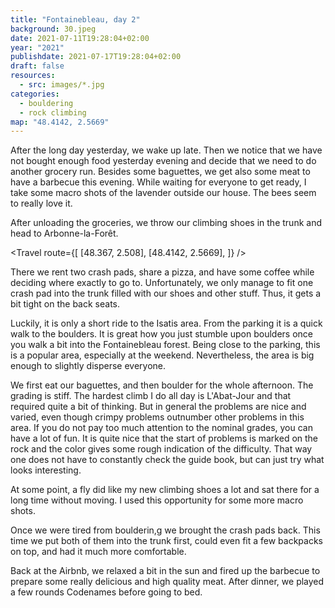 ```yaml
---
title: "Fontainebleau, day 2"
background: 30.jpeg
date: 2021-07-11T19:28:04+02:00
year: "2021"
publishdate: 2021-07-17T19:28:04+02:00
draft: false
resources:
  - src: images/*.jpg
categories:
  - bouldering
  - rock climbing
map: "48.4142, 2.5669"
---
```


After the long day yesterday, we wake up late. Then we notice that we have not
bought enough food yesterday evening and decide that we need to do another
grocery run. Besides some baguettes, we get also some meat to have a barbecue
this evening. While waiting for everyone to get ready, I take some macro shots
of the lavender outside our house. The bees seem to really love it.

<Rimg src="2.jpeg" alt="Lavender" />

<Gallery>
  <Rimg src="1.jpeg" alt="Lavender and a bee" />
  <Rimg src="3.jpeg" alt="Lavender and a bee" />
  <Rimg src="4.jpeg" alt="Lavender and a bee" />
  <Rimg src="5.jpeg" alt="Lavender and a bee" />
</Gallery>

<Rimg src="6.jpeg" alt="Lavender and a bee" />

<Gallery>
  <Rimg src="7.jpeg" alt="Lavender and a bee" />
  <Rimg src="9.jpeg" caption="A spider eating a bee." />
</Gallery>

<Gallery>
  <Rimg src="12.jpeg" caption="Finally, almost everyone is ready to leave." />
  <Rimg src="13.jpeg" caption="Back in Milly-la-Forêt for more groceries." />
</Gallery>

After unloading the groceries, we throw our climbing shoes in the trunk and head
to Arbonne-la-Forêt.

<Rimg src="14.jpeg" alt="Shoes in the car trunk." />

<Travel
  route={[
    [48.367, 2.508],
    [48.4142, 2.5669],
  ]}
/>

There we rent two crash pads, share a pizza, and have some coffee while deciding
where exactly to go to. Unfortunately, we only manage to fit one crash pad into
the trunk filled with our shoes and other stuff. Thus, it gets a bit tight on
the back seats.

<Rimg src="16.jpeg" alt="It is tight on the back seats with a crash pad." />

Luckily, it is only a short ride to the Isatis area. From the parking it is
a quick walk to the boulders. It is great how you just stumble upon boulders
once you walk a bit into the Fontainebleau forest. Being close to the parking,
this is a popular area, especially at the weekend. Nevertheless, the area is big
enough to slightly disperse everyone.

We first eat our baguettes, and then boulder for the whole afternoon. The
grading is stiff. The hardest climb I do all day is L'Abat-Jour <Grade
system="Fb_bloc" value="4c" /> and that required quite a bit of thinking. But in
general the problems are nice and varied, even though crimpy problems outnumber
other problems in this area. If you do not pay too much attention to the nominal
grades, you can have a lot of fun. It is quite nice that the start of problems
is marked on the rock and the color gives some rough indication of the
difficulty. That way one does not have to constantly check the guide book, but
can just try what looks interesting.

<Rimg src="18.jpeg" caption="L'Abat-Jour" />

<Gallery>
  <Rimg src="21.jpeg" alt="Relaxing" />
  <Rimg src="22.jpeg" alt="Climbing" />
  <Rimg src="23.jpeg" alt="Climbing" />
  <Rimg src="25.jpeg" alt="Climbing" />
  <Rimg src="26.jpeg" alt="Climbing" />
  <Rimg src="28.jpeg" alt="Relaxing" />
  <Rimg src="59.jpeg" alt="Climbing" />
  <Rimg src="30.jpeg" alt="Climbing" />
  <Rimg src="41.jpeg" alt="Climbing" />
  <Rimg src="34.jpeg" alt="Climbing" />
  <Rimg src="35.jpeg" alt="Climbing" />
  <Rimg src="46.jpeg" alt="Climbing" />
  <Rimg src="36.jpeg" alt="Climbing" />
  <Rimg src="37.jpeg" alt="Climbing" />
  <Rimg src="62.jpeg" alt="Falling" />
  <Rimg src="38.jpeg" alt="Climbing" />
  <Rimg src="39.jpeg" alt="Climbing" />
  <Rimg src="47.jpeg" alt="Relaxing" />
  <Rimg src="48.jpeg" alt="Relaxing" />
  <Rimg src="50.jpeg" alt="On top of the boulder" />
  <Rimg src="52.jpeg" alt="Climbing" />
  <Rimg src="54.jpeg" alt="Climbing" />
</Gallery>

<Rimg src="55.jpeg" alt="Group photo" />

<Gallery>
  <Rimg src="56.jpeg" alt="On top of the boulder" />
  <Rimg src="58.jpeg" alt="On top of the boulder" />
</Gallery>

<Rimg src="57.jpeg" alt="Group photo" />

At some point, a fly did like my new climbing shoes a lot and sat there for a
long time without moving. I used this opportunity for some more macro shots.

<Gallery>
  <Rimg src="19.jpeg" alt="Fly macro" />
  <Rimg src="20.jpeg" alt="Fly macro" />
</Gallery>

Once we were tired from boulderin,g we brought the crash pads back. This time
we put both of them into the trunk first, could even fit a few backpacks on top,
and had it much more comfortable.

Back at the Airbnb, we relaxed a bit in the sun and fired up the barbecue to
prepare some really delicious and high quality meat. After dinner, we played
a few rounds Codenames before going to bed.

<Nextday />
